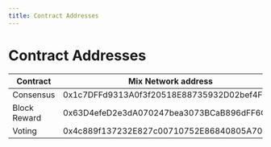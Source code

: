 ```yaml
---
title: Contract Addresses
---
```

# Contract Addresses

| Contract     | Mix Network address                        | Spark Testnet address                      |
| ------------ | ------------------------------------------- | ------------------------------------------ |
| Consensus    | 0x1c7DFFd9313A0f3f20518E88735932D02bef4F28  | 0xC8c3a332f9e4CE6bfFFcf967026cB006Db2311c7 |
| Block Reward | 0x63D4efeD2e3dA070247bea3073BCaB896dFF6C9B  | 0x52B9b9585e1b50DA5600f7dbD94E9fE68943162c |
| Voting       | 0x4c889f137232E827c00710752E86840805A70484  | 0xcD2601FaDDeD8032fBB5186d928d48D331254B46 |
